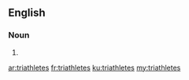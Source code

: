 ==English==

===Noun===
{{head|en|plural}}

# {{plural of|triathlete|lang=en|nocat=1}}

[[ar:triathletes]]
[[fr:triathletes]]
[[ku:triathletes]]
[[my:triathletes]]